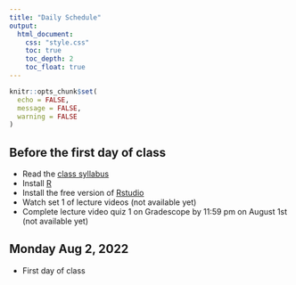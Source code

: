 ```yaml
---
title: "Daily Schedule"
output: 
  html_document:
    css: "style.css"
    toc: true
    toc_depth: 2
    toc_float: true
---
```


```r
knitr::opts_chunk$set(
  echo = FALSE,
  message = FALSE,
  warning = FALSE
)
```

## Before the first day of class 

- Read the [class syllabus](documents/stats7-summerII-2022-syllabus.pdf)
- Install [R](https://www.r-project.org/)
- Install the free version of [Rstudio](https://www.rstudio.com/)
- Watch set 1 of lecture videos (not available yet)
- Complete lecture video quiz 1 on Gradescope by 11:59 pm on August 1st (not available yet)

## Monday Aug 2, 2022  

- First day of class